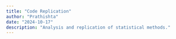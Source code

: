 ```yaml
---
title: "Code Replication"
author: "Prathishta"
date: "2024-10-17"
description: "Analysis and replication of statistical methods."
---
```

